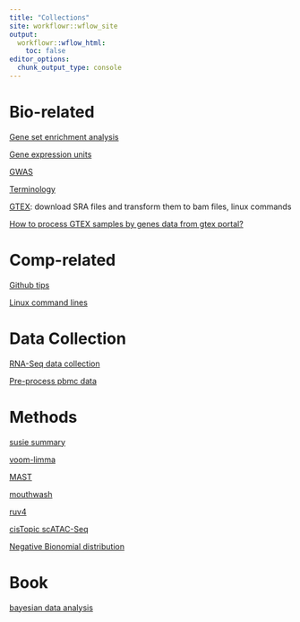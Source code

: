```yaml
---
title: "Collections"
site: workflowr::wflow_site
output:
  workflowr::wflow_html:
    toc: false
editor_options:
  chunk_output_type: console
---
```



# Bio-related

[Gene set enrichment analysis](gsea.html)

[Gene expression units](CPM.html)

[GWAS](GWAS.html)

[Terminology](terminology.html)

[GTEX](GTEX.html): download SRA files and transform them to bam files, linux commands

[How to process GTEX samples by genes data from gtex portal?](https://github.com/stephenslab/topics/blob/master/analysis/prepare_gtex.Rmd)


# Comp-related

[Github tips](githubtips.html)

[Linux command lines](command.html)


# Data Collection

[RNA-Seq data collection](DataCollection.html)

[Pre-process pbmc data](pbmcdata.html)


# Methods

[susie summary](susie.html)

[voom-limma](limma.html)

[MAST](MAST.html)

[mouthwash](mouthwash.html)

[ruv4](ruv4.html)

[cisTopic scATAC-Seq](cisTopic.html)

[Negative Bionomial distribution](nb.html)

# Book

[bayesian data analysis](bda.html)
